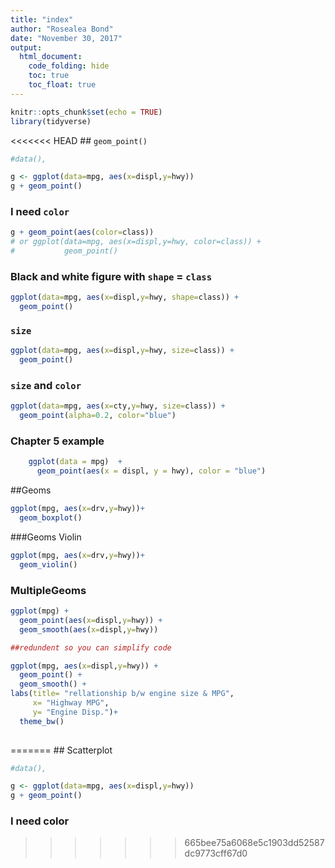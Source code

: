 ```yaml
---
title: "index"
author: "Rosealea Bond"
date: "November 30, 2017"
output:
  html_document:
    code_folding: hide
    toc: true
    toc_float: true
---
```


```r
knitr::opts_chunk$set(echo = TRUE)
library(tidyverse)
```

<<<<<<< HEAD
## `geom_point()`

```r

#data(), 

g <- ggplot(data=mpg, aes(x=displ,y=hwy))
g + geom_point()


```

### I need `color`

```r

g + geom_point(aes(color=class))
# or ggplot(data=mpg, aes(x=displ,y=hwy, color=class)) +
#           geom_point() 
```

### Black and white figure with `shape` = `class`

```r

ggplot(data=mpg, aes(x=displ,y=hwy, shape=class)) +
  geom_point() 
```

### `size`

```r

ggplot(data=mpg, aes(x=displ,y=hwy, size=class)) +
  geom_point() 
```

### `size` and `color`

```r

ggplot(data=mpg, aes(x=cty,y=hwy, size=class)) +
  geom_point(alpha=0.2, color="blue") 
```

### Chapter 5 example

```r
    ggplot(data = mpg)  + 
      geom_point(aes(x = displ, y = hwy), color = "blue")


```

##Geoms

```r

ggplot(mpg, aes(x=drv,y=hwy))+
  geom_boxplot()

```

###Geoms Violin

```r

ggplot(mpg, aes(x=drv,y=hwy))+
  geom_violin()

```

### MultipleGeoms 

```r

ggplot(mpg) +
  geom_point(aes(x=displ,y=hwy)) +
  geom_smooth(aes(x=displ,y=hwy))

##redundent so you can simplify code

ggplot(mpg, aes(x=displ,y=hwy)) +
  geom_point() +
  geom_smooth() +
labs(title= "rellationship b/w engine size & MPG",
     x= "Highway MPG", 
     y= "Engine Disp.")+
  theme_bw()
  

```





=======
## Scatterplot

```r

#data(), 

g <- ggplot(data=mpg, aes(x=displ,y=hwy))
g + geom_point()


```

### I need color



>>>>>>> 665bee75a6068e5c1903dd52587dc9773cff67d0
